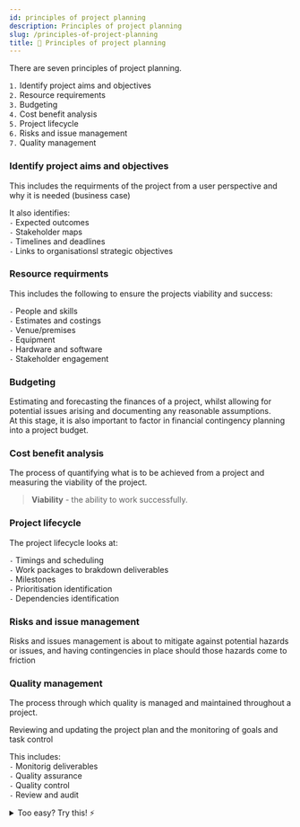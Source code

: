 ```yaml
---
id: principles of project planning
description: Principles of project planning
slug: /principles-of-project-planning
title: 🤔 Principles of project planning
---
```



There are seven principles of project planning. 

`1.` Identify project aims and objectives <br />
`2.` Resource requirements <br />
`3.` Budgeting <br />
`4.` Cost benefit analysis <br />
`5.` Project lifecycle <br />
`6.` Risks and issue management <br />
`7.` Quality management <br />

### Identify project aims and objectives

This includes the requirments of the project from a user perspective and why it is needed (business case) <br />

It also identifies: <br />
`-` Expected outcomes <br />
`-` Stakeholder maps <br />
`-` Timelines and deadlines <br />
`-` Links to organisationsl strategic objectives <br />

### Resource requirments

This includes the following to ensure the projects viability and success: <br />

`-` People and skills <br />
`-` Estimates and costings  <br />
`-` Venue/premises  <br />
`-` Equipment  <br />
`-` Hardware and software  <br />
`-` Stakeholder engagement  <br />

### Budgeting

Estimating and forecasting the finances of a project, whilst allowing for potential issues arising and documenting any reasonable assumptions.  <br />
At this stage, it is also important to factor in financial contingency planning into a project budget.  <br />

### Cost benefit analysis

The process of quantifying what is to be achieved from a project and measuring the viability of the project. <br />
> **Viability** - the ability to work successfully.

### Project lifecycle

The project lifecycle looks at:  <br />

`-` Timings and scheduling  <br />
`-` Work packages to brakdown deliverables  <br />
`-` Milestones  <br />
`-` Prioritisation identification  <br />
`-` Dependencies identification  <br />

### Risks and issue management

Risks and issues management is about to mitigate against potential hazards or issues, and having contingencies in place should those hazards come to friction  <br />

### Quality management
The process through which quality is managed and maintained throughout a project. <br />

Reviewing and updating the project plan and the monitoring of goals and task control  <br />

This includes:  <br />
`-` Monitorig deliverables  <br />
`-` Quality assurance  <br />
`-` Quality control  <br />
`-` Review and audit  <br />

<details>
  <summary>Too easy? Try this! ⚡</summary>

<iframe src="https://quizlet.com/681380683/match/embed?i=3loczc&x=1jj1" height="500" width="100%"></iframe>

</details>
